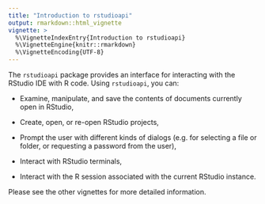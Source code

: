 ```yaml
---
title: "Introduction to rstudioapi"
output: rmarkdown::html_vignette
vignette: >
  %\VignetteIndexEntry{Introduction to rstudioapi}
  %\VignetteEngine{knitr::rmarkdown}
  %\VignetteEncoding{UTF-8}
---
```


The `rstudioapi` package provides an interface for interacting with the RStudio IDE with R code. Using `rstudioapi`, you can:

- Examine, manipulate, and save the contents of documents currently open in RStudio,

- Create, open, or re-open RStudio projects,

- Prompt the user with different kinds of dialogs (e.g. for selecting a file or folder, or requesting a password from the user),

- Interact with RStudio terminals,

- Interact with the R session associated with the current RStudio instance.

Please see the other vignettes for more detailed information.

